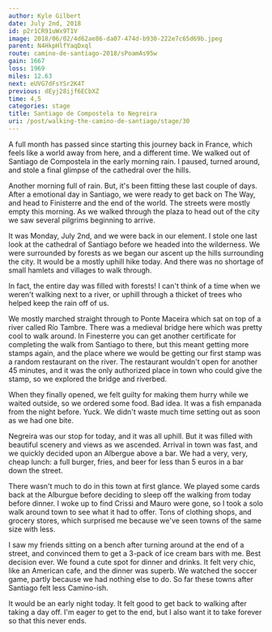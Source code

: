```yaml
---
author: Kyle Gilbert
date: July 2nd, 2018
id: p2r1CR91uWx9T1V
image: 2018/06/02/4d62ae86-da07-474d-b930-222e7c65d69b.jpeg
parent: N4HkpHlfYaqDxql
route: camino-de-santiago-2018/sPoamAs95w
gain: 1667
loss: 1969
miles: 12.63
next: eUVG7dFsYSr2K4T
previous: dEyj28ijf6ECbXZ
time: 4,5
categories: stage
title: Santiago de Compostela to Negreira
uri: /post/walking-the-camino-de-santiago/stage/30
---
```


<Stats />

<Route />

A full month has passed since starting this journey back in France, which feels
like a world away from here, and a different time. We walked out of Santiago de
Compostela in the early morning rain. I paused, turned around, and stole a final
glimpse of the cathedral over the hills.

Another morning full of rain. But, it's been fitting these last couple of days.
After a emotional day in Santiago, we were ready to get back on The Way, and
head to Finisterre and the end of the world. The streets were mostly empty this
morning. As we walked through the plaza to head out of the city we saw several
pilgrims beginning to arrive.

It was Monday, July 2nd, and we were back in our element. I stole one last look
at the cathedral of Santiago before we headed into the wilderness. We were
surrounded by forests as we began our ascent up the hills surrounding the city.
It would be a mostly uphill hike today. And there was no shortage of small
hamlets and villages to walk through.

In fact, the entire day was filled with forests! I can't think of a time when we
weren't walking next to a river, or uphill through a thicket of trees who helped
keep the rain off of us.

We mostly marched straight through to Ponte Maceira which sat on top of a river
called Río Tambre. There was a medieval bridge here which was pretty cool to
walk around. In Finesterre you can get another certificate for completing the
walk from Santiago to there, but this meant getting more stamps again, and the
place where we would be getting our first stamp was a random restaurant on the
river. The restaurant wouldn't open for another 45 minutes, and it was the only
authorized place in town who could give the stamp, so we explored the bridge
and riverbed.

When they finally opened, we felt guilty for making them hurry while we waited
outside, so we ordered some food. Bad idea. It was a fish empanada from the
night before. Yuck. We didn't waste much time setting out as soon as we had one
bite.

Negreira was our stop for today, and it was all uphill. But it was filled with
beautiful scenery and views as we ascended. Arrival in town was fast, and we
quickly decided upon an Albergue above a bar. We had a very, very, cheap lunch:
a full burger, fries, and beer for less than 5 euros in a bar down the street.

There wasn't much to do in this town at first glance. We played some cards back
at the Alburgue before deciding to sleep off the walking from today before dinner.
I woke up to find Crissi and Mauro were gone, so I took a solo walk around town
to see what it had to offer. Tons of clothing shops, and grocery stores, which
surprised me because we've seen towns of the same size with less.

I saw my friends sitting on a bench after turning around at the end of a street,
and convinced them to get a 3-pack of ice cream bars with me. Best decision ever.
We found a cute spot for dinner and drinks. It felt very chic, like an American
cafe, and the dinner was superb. We watched the soccer game, partly because we
had nothing else to do. So far these towns after Santiago felt less Camino-ish.

It would be an early night today. It felt good to get back to walking after
taking a day off. I'm eager to get to the end, but I also want it to take
forever so that this never ends.

